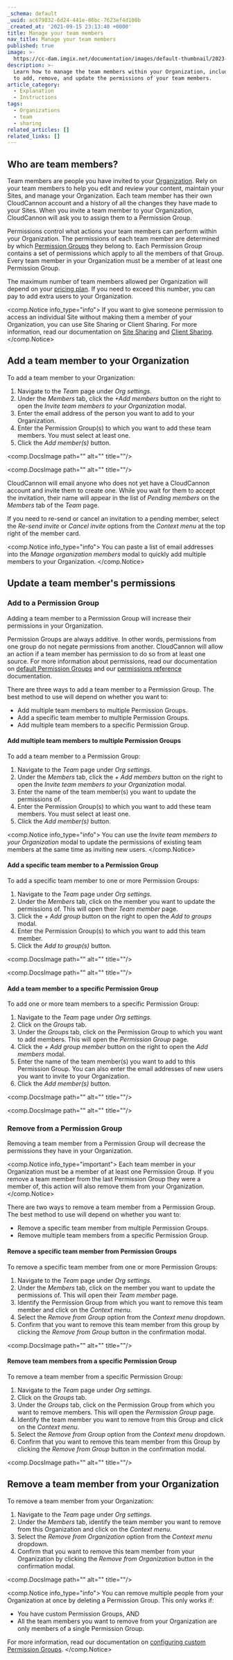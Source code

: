 ```yaml
---
_schema: default
_uuid: ac679832-6d24-441e-86bc-7623ef4d108b
_created_at: '2021-09-15 23:13:40 +0000'
title: Manage your team members
nav_title: Manage your team members
published: true
image: >-
  https://cc-dam.imgix.net/documentation/images/default-thumbnail/2023-Q4/CloudCannon-Documentation-Thumbnail.png
description: >-
  Learn how to manage the team members within your Organization, including how
  to add, remove, and update the permissions of your team members.
article_category:
  - Explanation
  - Instructions
tags:
  - Organizations
  - team
  - sharing
related_articles: []
related_links: []
---
```

## Who are team members?

Team members are people you have invited to your [Organization](/documentation/articles/what-is-an-organization/). Rely on your team members to help you edit and review your content, maintain your Sites, and manage your Organization. Each team member has their own CloudCannon account and a history of all the changes they have made to your Sites. When you invite a team member to your Organization, CloudCannon will ask you to assign them to a Permission Group.

Permissions control what actions your team members can perform within your Organization. The permissions of each team member are determined by which [Permission Groups](/documentation/articles/default-permission-groups/) they belong to. Each Permission Group contains a set of permissions which apply to all the members of that Group. Every team member in your Organization must be a member of at least one Permission Group.

The maximum number of team members allowed per Organization will depend on your [pricing plan](/pricing/). If you need to exceed this number, you can pay to add extra users to your Organization.

<comp.Notice info_type="info">
  If you want to give someone permission to access an individual Site without making them a member of your Organization, you can use Site Sharing or Client Sharing. For more information, read our documentation on [Site Sharing](/documentation/articles/share-a-site-with-site-sharing/) and [Client Sharing](/documentation/articles/share-a-site-with-client-sharing/).
</comp.Notice>

## Add a team member to your Organization

To add a team member to your Organization:

1. Navigate to the *Team* page under *Org settings*.
2. Under the *Members* tab, click the *\+Add members* button on the right to open the *Invite team members to your Organization* modal.
3. Enter the email address of the person you want to add to your Organization.
4. Enter the Permission Group(s) to which you want to add these team members. You must select at least one.
5. Click the *Add member(s)* button.

<comp.DocsImage path="" alt="" title=""/>

<comp.DocsImage path="" alt="" title=""/>

CloudCannon will email anyone who does not yet have a CloudCannon account and invite them to create one. While you wait for them to accept the invitation, their name will appear in the list of *Pending members* on the *Members* tab of the *Team* page.

If you need to re-send or cancel an invitation to a pending member, select the *Re-send invite* or *Cancel invite* options from the *Context menu* at the top right of the member card.

<comp.Notice info_type="info">
  You can paste a list of email addresses into the *Manage organization members* modal to quickly add multiple members to your Organization.
</comp.Notice>

## Update a team member's permissions

### Add to a Permission Group

Adding a team member to a Permission Group will increase their permissions in your Organization.

Permission Groups are always additive. In other words, permissions from one group do not negate permissions from another. CloudCannon will allow an action if a team member has permission to do so from at least one source. For more information about permissions, read our documentation on [default Permission Groups](/documentation/articles/default-permission-groups/) and our [permissions reference](/documentation/articles/permissions-reference/) documentation.

There are three ways to add a team member to a Permission Group. The best method to use will depend on whether you want to:

* Add multiple team members to multiple Permission Groups.
* Add a specific team member to multiple Permission Groups.
* Add multiple team members to a specific Permission Group.

#### Add multiple team members to multiple Permission Groups

To add a team member to a Permission Group:

1. Navigate to the *Team* page under *Org settings*.
2. Under the *Members* tab, click the *\+ Add members* button on the right to open the *Invite team members to your Organization* modal.
3. Enter the name of the team member(s) you want to update the permissions of.
4. Enter the Permission Group(s) to which you want to add these team members. You must select at least one.
5. Click the *Add member(s)* button.

<comp.Notice info_type="info">
  You can use the *Invite team members to your Organization* modal to update the permissions of existing team members at the same time as inviting new users.
</comp.Notice>

#### Add a specific team member to a Permission Group

To add a specific team member to one or more Permission Groups:

1. Navigate to the *Team* page under *Org settings*.
2. Under the *Members* tab, click on the member you want to update the permissions of. This will open their *Team member* page.
3. Click the *\+ Add group* button on the right to open the *Add to groups* modal.
4. Enter the Permission Group(s) to which you want to add this team member.
5. Click the *Add to group(s)* button.

<comp.DocsImage path="" alt="" title=""/>

<comp.DocsImage path="" alt="" title=""/>

#### Add a team member to a specific Permission Group

To add one or more team members to a specific Permission Group:

1. Navigate to the *Team* page under *Org settings*.
2. Click on the *Groups* tab.
3. Under the *Groups* tab, click on the Permission Group to which you want to add members. This will open the *Permission Group* page.
4. Click the *\+ Add group member* button on the right to open the *Add members* modal.
5. Enter the name of the team member(s) you want to add to this Permission Group. You can also enter the email addresses of new users you want to invite to your Organization.
6. Click the *Add member(s)* button.

<comp.DocsImage path="" alt="" title=""/>

<comp.DocsImage path="" alt="" title=""/>

### Remove from a Permission Group

Removing a team member from a Permission Group will decrease the permissions they have in your Organization.

<comp.Notice info_type="important">
  Each team member in your Organization must be a member of at least one Permission Group. If you remove a team member from the last Permission Group they were a member of, this action will also remove them from your Organization.
</comp.Notice>

There are two ways to remove a team member from a Permission Group. The best method to use will depend on whether you want to:

* Remove a specific team member from multiple Permission Groups.
* Remove multiple team members from a specific Permission Group.

#### Remove a specific team member from Permission Groups

To remove a specific team member from one or more Permission Groups:

1. Navigate to the *Team* page under *Org settings*.
2. Under the *Members* tab, click on the member you want to update the permissions of. This will open their *Team member* page.
3. Identify the Permission Group from which you want to remove this team member and click on the *Context menu*.
4. Select the *Remove from Group* option from the *Context menu* dropdown.
5. Confirm that you want to remove this team member from this group by clicking the *Remove from Group* button in the confirmation modal.

<comp.DocsImage path="" alt="" title=""/>

#### Remove team members from a specific Permission Group

To remove a team member from a specific Permission Group:

1. Navigate to the *Team* page under *Org settings*.
2. Click on the *Groups* tab.
3. Under the *Groups* tab, click on the Permission Group from which you want to remove members. This will open the *Permission Group* page.
4. Identify the team member you want to remove from this Group and click on the *Context menu*.
5. Select the *Remove from Group* option from the *Context menu* dropdown.
6. Confirm that you want to remove this team member from this Group by clicking the *Remove from Group* button in the confirmation modal.

<comp.DocsImage path="" alt="" title=""/>

## Remove a team member from your Organization

To remove a team member from your Organization:

1. Navigate to the *Team* page under *Org settings*.
2. Under the *Members* tab, identify the team member you want to remove from this Organization and click on the *Context menu*.
3. Select the *Remove from Organization* option from the *Context menu* dropdown.
4. Confirm that you want to remove this team member from your Organization by clicking the *Remove from Organization* button in the confirmation modal.

<comp.DocsImage path="" alt="" title=""/>

<comp.Notice info_type="info">
  You can remove multiple people from your Organization at once by deleting a Permission Group. This only works if:

  * You have custom Permission Groups, AND
  * All the team members you want to remove from your Organization are only members of a single Permission Group.

  For more information, read our documentation on [configuring custom Permission Groups](/documentation/articles/configure-custom-permission-groups/).
</comp.Notice>